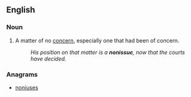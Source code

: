 ==English==

===Noun===
{{en-noun}}
# A matter of no [[concern]], especially one that had been of concern.
#: ''His position on that matter is a '''nonissue''', now that the courts have decided.''

===Anagrams===
* [[noniuses#English|noniuses]]